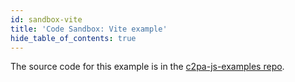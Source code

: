 ```yaml
---
id: sandbox-vite
title: 'Code Sandbox: Vite example'
hide_table_of_contents: true
---
```



The source code for this example is in the [c2pa-js-examples repo](https://github.com/contentauth/c2pa-js-examples/blob/main/minimal-ts-vite/).

<Sandbox file="../examples/quickstart/vite-main.ts" browserPath="/" />
